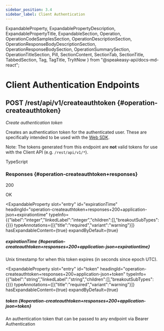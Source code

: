 ```yaml
---
sidebar_position: 3.4
sidebar_label: Client Authentication
---
```



  ExpandableProperty,
  ExpandablePropertyDescription,
  ExpandablePropertyTitle,
  ExpandableSection,
  Operation,
  OperationCodeSamplesSection,
  OperationDescriptionSection,
  OperationResponseBodyDescriptionSection,
  OperationResponseBodySection,
  OperationSummarySection,
  OperationTitleSection,
  Pill,
  SectionContent,
  SectionTab,
  SectionTitle,
  TabbedSection,
  Tag,
  TagTitle,
  TryItNow
} from "@speakeasy-api/docs-md-react";

<Tag slot="tag">

<TagTitle slot="title">

# Client Authentication Endpoints

</TagTitle>

</Tag>

<Operation>

<OperationTitleSection slot="title">

## <Pill variant="primary"><b>POST</b></Pill> /rest/api/v1/createauthtoken \{#operation-createauthtoken\}

</OperationTitleSection>

<OperationSummarySection slot="summary">

_Create authentication token_

</OperationSummarySection>

<OperationDescriptionSection slot="description">

Creates an authentication token for the authenticated user. These are
specifically intended to be used with the [Web SDK](https://developers.glean.com/web).

Note: The tokens generated from this endpoint are **not** valid tokens
for use with the Client API (e.g. `/rest/api/v1/*`).


</OperationDescriptionSection>

<OperationCodeSamplesSection slot="code-samples">

<TabbedSection>

<SectionTab slot="tab" id="operation-createauthtoken+code-samples+typescript">

TypeScript

</SectionTab>

<SectionContent slot="content" id="operation-createauthtoken+code-samples+typescript">

<TryItNow
  dependencyUrlPrefix="/try-it-now"
  defaultValue="import { Glean } from &quot;@gleanwork/api-client&quot;;&NewLine;&NewLine;const glean = new Glean({&NewLine;  apiToken: &quot;GLEAN_API_TOKEN&quot;,&NewLine;});&NewLine;&NewLine;async function run() {&NewLine;  const result = await glean.client.authentication.createToken();&NewLine;&NewLine;  console.log(result);&NewLine;}&NewLine;&NewLine;run();&NewLine;"
  packageName="@gleanwork/api-client"
/>

</SectionContent>

</TabbedSection>

</OperationCodeSamplesSection>

<OperationResponseBodySection slot="response-body">

<TabbedSection>

<SectionTitle slot="title">

### Responses \{#operation-createauthtoken+responses\}

</SectionTitle>

<SectionTab slot="tab" id="operation-createauthtoken+responses+200+application-json">

200

</SectionTab>

<SectionContent slot="content" id="operation-createauthtoken+responses+200+application-json">

<OperationResponseBodyDescriptionSection slot="response-body-description">

OK

</OperationResponseBodyDescriptionSection>

<ExpandableSection>

<ExpandableProperty
  slot="entry"
  id="expirationTime"
  headingId="operation-createauthtoken+responses+200+application-json+expirationtime"
  typeInfo={{"label":"integer","linkedLabel":"integer","children":[],"breakoutSubTypes":{}}}
  typeAnnotations={[{"title":"required","variant":"warning"}]}
  hasExpandableContent={true}
  expandByDefault={true}
>

<ExpandablePropertyTitle slot="title">

##### expirationTime \{#operation-createauthtoken+responses+200+application-json+expirationtime\}

</ExpandablePropertyTitle>

<ExpandablePropertyDescription slot="description">

Unix timestamp for when this token expires (in seconds since epoch UTC).

</ExpandablePropertyDescription>

</ExpandableProperty>

<ExpandableProperty
  slot="entry"
  id="token"
  headingId="operation-createauthtoken+responses+200+application-json+token"
  typeInfo={{"label":"string","linkedLabel":"string","children":[],"breakoutSubTypes":{}}}
  typeAnnotations={[{"title":"required","variant":"warning"}]}
  hasExpandableContent={true}
  expandByDefault={true}
>

<ExpandablePropertyTitle slot="title">

##### token \{#operation-createauthtoken+responses+200+application-json+token\}

</ExpandablePropertyTitle>

<ExpandablePropertyDescription slot="description">

An authentication token that can be passed to any endpoint via Bearer Authentication

</ExpandablePropertyDescription>

</ExpandableProperty>

</ExpandableSection>

</SectionContent>

</TabbedSection>

</OperationResponseBodySection>

</Operation>